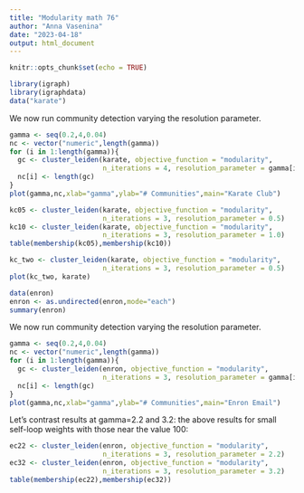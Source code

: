 ```yaml
---
title: "Modularity math 76"
author: "Anna Vasenina"
date: "2023-04-18"
output: html_document
---
```


```r
knitr::opts_chunk$set(echo = TRUE)
```

```r
library(igraph)
library(igraphdata) 
data("karate")
```

We now run community detection varying the resolution parameter.

```r
gamma <- seq(0.2,4,0.04)
nc <- vector("numeric",length(gamma))
for (i in 1:length(gamma)){
  gc <- cluster_leiden(karate, objective_function = "modularity",
                       n_iterations = 4, resolution_parameter = gamma[i])
  nc[i] <- length(gc)
}
plot(gamma,nc,xlab="gamma",ylab="# Communities",main="Karate Club")
```

```r
kc05 <- cluster_leiden(karate, objective_function = "modularity",
                       n_iterations = 3, resolution_parameter = 0.5)
kc10 <- cluster_leiden(karate, objective_function = "modularity",
                       n_iterations = 3, resolution_parameter = 1.0)
table(membership(kc05),membership(kc10))
```

```r
kc_two <- cluster_leiden(karate, objective_function = "modularity",
                       n_iterations = 3, resolution_parameter = 0.5)
plot(kc_two, karate)
```




```r
data(enron)
enron <- as.undirected(enron,mode="each")
summary(enron)
```

We now run community detection varying the resolution parameter.

```r
gamma <- seq(0.2,4,0.04)
nc <- vector("numeric",length(gamma))
for (i in 1:length(gamma)){
  gc <- cluster_leiden(enron, objective_function = "modularity",
                       n_iterations = 3, resolution_parameter = gamma[i])
  nc[i] <- length(gc)
}
plot(gamma,nc,xlab="gamma",ylab="# Communities",main="Enron Email")
```

Let's contrast results at gamma=2.2 and 3.2: the above results for small self-loop weights with those near the value 100:

```r
ec22 <- cluster_leiden(enron, objective_function = "modularity",
                       n_iterations = 3, resolution_parameter = 2.2)
ec32 <- cluster_leiden(enron, objective_function = "modularity",
                       n_iterations = 3, resolution_parameter = 3.2)
table(membership(ec22),membership(ec32))
```
